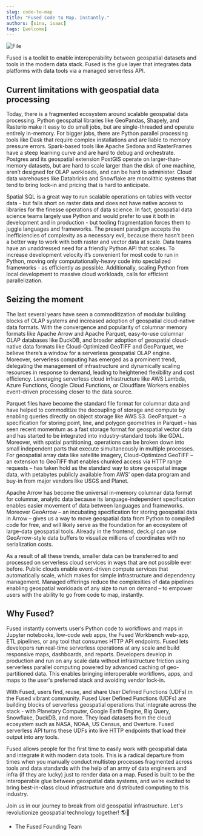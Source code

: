 ```yaml
---
slug: code-to-map
title: "Fused Code to Map. Instantly."
authors: [sina, isaac]
tags: [welcome]
---
```



<div style={{textAlign: 'center'}}>
<img src={banner} alt="File" style={{width: 1200}} />
</div>


Fused is a toolkit to enable interoperability between geospatial datasets and tools in the modern data stack. Fused is the glue layer that integrates data platforms with data tools via a managed serverless API.

## Current limitations with geospatial data processing

Today, there is a fragmented ecosystem around scalable geospatial data processing. Python geospatial libraries like GeoPandas, Shapely, and Rasterio make it easy to do small jobs, but are single-threaded and operate entirely in-memory. For bigger jobs, there are Python parallel processing tools like Dask that require complex installations and are liable to memory pressure errors. Spark-based tools like Apache Sedona and RasterFrames have a steep learning curve and are hard to debug and orchestrate. Postgres and its geospatial extension PostGIS operate on larger-than-memory datasets, but are hard to scale larger than the disk of one machine, aren’t designed for OLAP workloads, and can be hard to administer. Cloud data warehouses like Databricks and Snowflake are monolithic systems that tend to bring lock-in and pricing that is hard to anticipate.

Spatial SQL is a great way to run scalable operations on tables with vector data - but falls short on raster data and does not have native access to libraries for the finesse operations of data science. In fact, geospatial data science teams largely use Python and would prefer to use it both in development and in production - but tooling fragmentation forces them to juggle languages and frameworks. The present paradigm accepts the inefficiencies of complexity as a necessary evil, because there hasn’t been a better way to work with both raster and vector data at scale. Data teams have an unaddressed need for a friendly Python API that scales. To increase development velocity it’s convenient for most code to run in Python, moving only computationally-heavy code into specialized frameworks - as efficiently as possible. Additionally, scaling Python from local development to massive cloud workloads, calls for efficient parallelization.

## Seizing the moment

The last several years have seen a commoditization of modular building blocks of OLAP systems and increased adoption of geospatial cloud-native data formats. With the convergence and popularity of columnar memory formats like Apache Arrow and Apache Parquet, easy-to-use columnar OLAP databases like DuckDB, and broader adoption of geospatial cloud-native data formats like Cloud-Optimized GeoTIFF and GeoParquet, we believe there’s a window for a serverless geospatial OLAP engine. Moreover, serverless computing has emerged as a prominent trend, delegating the management of infrastructure and dynamically scaling resources in response to demand, leading to heightened flexibility and cost efficiency. Leveraging serverless cloud infrastructure like AWS Lambda, Azure Functions, Google Cloud Functions, or Cloudflare Workers enables event-driven processing closer to the data source.

Parquet files have become the standard file format for columnar data and have helped to commoditize the decoupling of storage and compute by enabling queries directly on object storage like AWS S3. GeoParquet – a specification for storing point, line, and polygon geometries in Parquet – has seen recent momentum as a fast storage format for geospatial vector data and has started to be integrated into industry-standard tools like GDAL. Moreover, with spatial partitioning, operations can be broken down into small independent parts that execute simultaneously in multiple processes. For geospatial array data like satellite imagery, Cloud-Optimized GeoTIFF – an extension to GeoTIFF that enables chunked access via HTTP range requests – has taken hold as the standard way to store geospatial image data, with petabytes publicly available from AWS’ open data program and buy-in from major vendors like USGS and Planet.

Apache Arrow has become the universal in-memory columnar data format for columnar, analytic data because its language-independent specification enables easier movement of data between languages and frameworks. Moreover GeoArrow – an incubating specification for storing geospatial data in Arrow – gives us a way to move geospatial data from Python to compiled code for free, and will likely serve as the foundation for an ecosystem of large-data geospatial tools. Already in the frontend, deck.gl can use GeoArrow-style data buffers to visualize millions of coordinates with no serialization costs.

As a result of all these trends, smaller data can be transferred to and processed on serverless cloud services in ways that are not possible ever before. Public clouds enable event-driven compute services that automatically scale, which makes for simple infrastructure and dependency management. Managed offerings reduce the complexities of data pipelines enabling geospatial workloads of any size to run on demand – to empower users with the ability to go from code to map, instantly.

## Why Fused?

Fused instantly converts user’s Python code to workflows and maps in Jupyter notebooks, low-code web apps, the Fused Workbench web-app, ETL pipelines, or any tool that consumes HTTP API endpoints. Fused lets developers run real-time serverless operations at any scale and build responsive maps, dashboards, and reports. Developers develop in production and run on any scale data without infrastructure friction using serverless parallel computing powered by advanced caching of geo-partitioned data. This enables bringing interoperable workflows, apps, and maps to the user's preferred stack and avoiding vendor lock-in.

With Fused, users find, reuse, and share User Defined Functions (UDFs) in the Fused vibrant community. Fused User Defined Functions (UDFs) are building blocks of serverless geospatial operations that integrate across the stack - with Planetary Computer, Google Earth Engine, Big Query, Snowflake, DuckDB, and more. They load datasets from the cloud ecosystem such as NASA, NOAA, US Census, and Overture. Fused serverless API turns these UDFs into live HTTP endpoints that load their output into any tools.

Fused allows people for the first time to easily work with geospatial data and integrate it with modern data tools. This is a radical departure from times when you manually conduct multistep processes fragmented across tools and data standards with the help of an army of data engineers and infra (if they are lucky) just to render data on a map. Fused is built to be the interoperable glue between geospatial data systems, and we’re excited to bring best-in-class cloud infrastructure and distributed computing to this industry.

Join us in our journey to break from old geospatial infrastructure. Let's revolutionize geospatial technology together! 🌎🚀

- The Fused Founding Team
